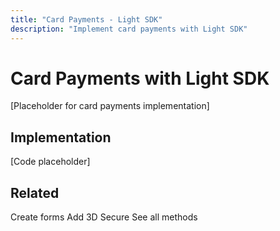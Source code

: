```yaml
---
title: "Card Payments - Light SDK"
description: "Implement card payments with Light SDK"
---
```


# Card Payments with Light SDK

[Placeholder for card payments implementation]

## Implementation

[Code placeholder]

## Related

<CardGroup cols={3}>
  <Card title="Build Forms" icon="window" href="/mock-sdks/web/light-sdk/forms">
    Create forms
  </Card>
  <Card title="3DS" icon="shield-check" href="/mock-sdks/web/light-sdk/3ds">
    Add 3D Secure
  </Card>
  <Card title="All Methods" icon="list" href="/mock-sdks/web/light-sdk/overview">
    See all methods
  </Card>
</CardGroup>

